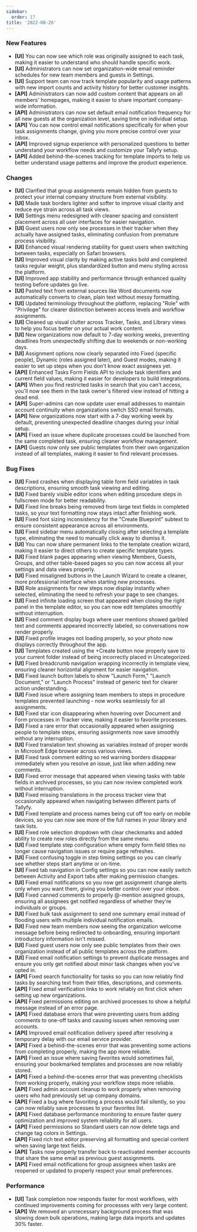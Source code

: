 ```yaml
---
sidebar:
  order: 17
title: '2022-08-26'
---
```


### New Features

- **[UI]** You can now see which role was originally assigned to each task, making it easier to understand who should handle specific work.
- **[UI]** Administrators can now set organization-wide email reminder schedules for new team members and guests in Settings.
- **[UI]** Support team can now track template popularity and usage patterns with new import counts and activity history for better customer insights.
- **[API]** Administrators can now add custom content that appears on all members' homepages, making it easier to share important company-wide information.
- **[API]** Administrators can now set default email notification frequency for all new guests at the organization level, saving time on individual setup.
- **[API]** You can now control email notifications specifically for when your task assignments change, giving you more precise control over your inbox.
- **[API]** Improved signup experience with personalized questions to better understand your workflow needs and customize your Tallyfy setup.
- **[API]** Added behind-the-scenes tracking for template imports to help us better understand usage patterns and improve the product experience.

### Changes

- **[UI]** Clarified that group assignments remain hidden from guests to protect your internal company structure from external visibility.
- **[UI]** Made task borders lighter and softer to improve visual clarity and reduce eye strain across all task views.
- **[UI]** Settings menu redesigned with cleaner spacing and consistent placement across all user interfaces for easier navigation.
- **[UI]** Guest users now only see processes in their tracker when they actually have assigned tasks, eliminating confusion from premature process visibility.
- **[UI]** Enhanced visual rendering stability for guest users when switching between tasks, especially on Safari browsers.
- **[UI]** Improved visual clarity by making active tasks bold and completed tasks regular weight, plus standardized button and menu styling across the platform.
- **[UI]** Improved app stability and performance through enhanced quality testing before updates go live.
- **[UI]** Pasted text from external sources like Word documents now automatically converts to clean, plain text without messy formatting.
- **[UI]** Updated terminology throughout the platform, replacing "Role" with "Privilege" for clearer distinction between access levels and workflow assignments.
- **[UI]** Cleaned up visual clutter across Tracker, Tasks, and Library views to help you focus better on your actual work content.
- **[UI]** New organizations now default to 7-day working weeks, preventing deadlines from unexpectedly shifting due to weekends or non-working days.
- **[UI]** Assignment options now clearly separated into Fixed (specific people), Dynamic (roles assigned later), and Guest modes, making it easier to set up steps when you don't know exact assignees yet.
- **[API]** Enhanced Tasks Form Fields API to include task identifiers and current field values, making it easier for developers to build integrations.
- **[API]** When you find restricted tasks in search that you can't access, you'll now see them in the task owner's filtered view instead of hitting a dead end.
- **[API]** Super-admins can now update user email addresses to maintain account continuity when organizations switch SSO email formats.
- **[API]** New organizations now start with a 7-day working week by default, preventing unexpected deadline changes during your initial setup.
- **[API]** Fixed an issue where duplicate processes could be launched from the same completed task, ensuring cleaner workflow management.
- **[API]** Guests now only see public templates from their own organization instead of all templates, making it easier to find relevant processes.

### Bug Fixes

- **[UI]** Fixed crashes when displaying table form field variables in task descriptions, ensuring smooth task viewing and editing.
- **[UI]** Fixed barely visible editor icons when editing procedure steps in fullscreen mode for better readability.
- **[UI]** Fixed line breaks being removed from large text fields in completed tasks, so your text formatting now stays intact after finishing work.
- **[UI]** Fixed font sizing inconsistency for the "Create Blueprint" subtext to ensure consistent appearance across all environments.
- **[UI]** Fixed sidebar menu automatically closing after selecting a template type, eliminating the need to manually click away to dismiss it.
- **[UI]** You can now share permanent links to the template creation wizard, making it easier to direct others to create specific template types.
- **[UI]** Fixed blank pages appearing when viewing Members, Guests, Groups, and other table-based pages so you can now access all your settings and data views properly.
- **[UI]** Fixed misaligned buttons in the Launch Wizard to create a cleaner, more professional interface when starting new processes.
- **[UI]** Role assignments for new steps now display instantly when selected, eliminating the need to refresh your page to see changes.
- **[UI]** Fixed infinite loading screen that appeared when closing the right panel in the template editor, so you can now edit templates smoothly without interruption.
- **[UI]** Fixed comment display bugs where user mentions showed garbled text and comments appeared incorrectly labeled, so conversations now render properly.
- **[UI]** Fixed profile images not loading properly, so your photo now displays correctly throughout the app.
- **[UI]** Templates created using the +Create button now properly save to your current folder instead of being incorrectly placed in Uncategorized.
- **[UI]** Fixed breadcrumb navigation wrapping incorrectly in template view, ensuring cleaner horizontal alignment for easier navigation.
- **[UI]** Fixed launch button labels to show "Launch Form," "Launch Document," or "Launch Process" instead of generic text for clearer action understanding.
- **[UI]** Fixed issue where assigning team members to steps in procedure templates prevented launching - now works seamlessly for all assignments.
- **[UI]** Fixed star icon disappearing when hovering over Document and Form processes in Tracker view, making it easier to favorite processes.
- **[UI]** Fixed a rare error that occasionally appeared when assigning people to template steps, ensuring assignments now save smoothly without any interruption.
- **[UI]** Fixed translation text showing as variables instead of proper words in Microsoft Edge browser across various views.
- **[UI]** Fixed task comment editing so red warning borders disappear immediately when you resolve an issue, just like when adding new comments.
- **[UI]** Fixed error message that appeared when viewing tasks with table fields in archived processes, so you can now review completed work without interruption.
- **[UI]** Fixed missing translations in the process tracker view that occasionally appeared when navigating between different parts of Tallyfy.
- **[UI]** Fixed template and process names being cut off too early on mobile devices, so you can now see more of the full names in your library and task lists.
- **[UI]** Fixed role selection dropdown with clear checkmarks and added ability to create new roles directly from the same menu.
- **[UI]** Fixed template step configuration where empty form field titles no longer cause navigation issues or require page refreshes.
- **[UI]** Fixed confusing toggle in step timing settings so you can clearly see whether steps start anytime or on-time.
- **[UI]** Fixed tab navigation in Config settings so you can now easily switch between Activity and Export tabs after making permission changes.
- **[UI]** Fixed email notifications so you now get assignment change alerts only when you want them, giving you better control over your inbox.
- **[UI]** Fixed canned comments to properly @-mention assigned groups, ensuring all assignees get notified regardless of whether they're individuals or groups.
- **[UI]** Fixed bulk task assignment to send one summary email instead of flooding users with multiple individual notification emails.
- **[UI]** Fixed new team members now seeing the organization welcome message before being redirected to onboarding, ensuring important introductory information isn't missed.
- **[UI]** Fixed guest users now only see public templates from their own organization instead of all public templates across the platform.
- **[UI]** Fixed email notification settings to prevent duplicate messages and ensure you only get notified about minor task changes when you've opted in.
- **[API]** Fixed search functionality for tasks so you can now reliably find tasks by searching text from their titles, descriptions, and comments.
- **[API]** Fixed email verification links to work reliably on first click when setting up new organizations.
- **[API]** Fixed permissions editing on archived processes to show a helpful message instead of an error page.
- **[API]** Fixed database errors that were preventing users from adding comments to one-off tasks and causing issues when removing user accounts.
- **[API]** Improved email notification delivery speed after resolving a temporary delay with our email service provider.
- **[API]** Fixed a behind-the-scenes error that was preventing some actions from completing properly, making the app more reliable.
- **[API]** Fixed an issue where saving favorites would sometimes fail, ensuring your bookmarked templates and processes are now reliably stored.
- **[API]** Fixed a behind-the-scenes error that was preventing checklists from working properly, making your workflow steps more reliable.
- **[API]** Fixed admin account cleanup to work properly when removing users who had previously set up company domains.
- **[API]** Fixed a bug where favoriting a process would fail silently, so you can now reliably save processes to your favorites list.
- **[API]** Fixed database performance monitoring to ensure faster query optimization and improved system reliability for all users.
- **[API]** Fixed permissions so Standard users can now delete tags and change tag colors in Settings.
- **[API]** Fixed rich text editor preserving all formatting and special content when saving large text fields.
- **[API]** Tasks now properly transfer back to reactivated member accounts that share the same email as previous guest assignments.
- **[API]** Fixed email notifications for group assignees when tasks are reopened or updated to properly respect your email preferences.

### Performance

- **[UI]** Task completion now responds faster for most workflows, with continued improvements coming for processes with very large content.
- **[API]** We removed an unnecessary background process that was slowing down bulk operations, making large data imports and updates 30% faster.